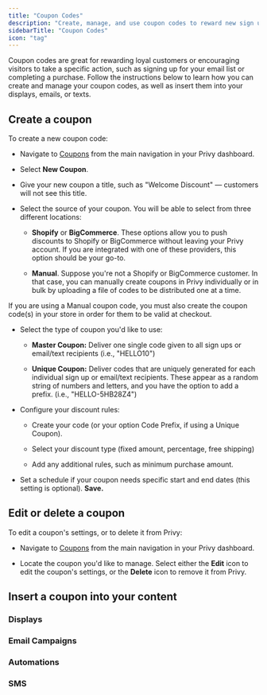 ```yaml
---
title: "Coupon Codes"
description: "Create, manage, and use coupon codes to reward new sign ups and incentivize purchases."
sidebarTitle: "Coupon Codes"
icon: "tag"
---
```


Coupon codes are great for rewarding loyal customers or encouraging visitors to take a specific action, such as signing up for your email list or completing a purchase. Follow the instructions below to learn how you can create and manage your coupon codes, as well as insert them into your displays, emails, or texts.

## Create a coupon

To create a new coupon code:

* Navigate to [Coupons](https://dashboard.privy.com/coupons) from the main navigation in your Privy dashboard.

* Select **New Coupon**.

* Give your new coupon a title, such as "Welcome Discount" — customers will not see this title.

* Select the source of your coupon. You will be able to select from three different locations:

  * **Shopify** or **BigCommerce**. These options allow you to push discounts to Shopify or BigCommerce without leaving your Privy account. If you are integrated with one of these providers, this option should be your go-to. 

  * **Manual**. Suppose you're not a Shopify or BigCommerce customer. In that case, you can manually create coupons in Privy individually or in bulk by uploading a file of codes to be distributed one at a time.

<Warning>
  If you are using a Manual coupon code, you must also create the coupon code(s) in your store in order for them to be valid at checkout.
</Warning>

* Select the type of coupon you'd like to use:

  * **Master Coupon:** Deliver one single code given to all sign ups or email/text recipients (i.e., "HELLO10")

  * **Unique Coupon:** Deliver codes that are uniquely generated for each individual sign up or email/text recipients. These appear as a random string of numbers and letters, and you have the option to add a prefix. (i.e., "HELLO-5HB28Z4")

* Configure your discount rules:

  * Create your code (or your option Code Prefix, if using a Unique Coupon).

  * Select your discount type (fixed amount, percentage, free shipping)

  * Add any additional rules, such as minimum purchase amount.

* Set a schedule if your coupon needs specific start and end dates (this setting is optional). **Save.**

## Edit or delete a coupon

To edit a coupon's settings, or to delete it from Privy:

* Navigate to [Coupons](https://dashboard.privy.com/coupons) from the main navigation in your Privy dashboard.

* Locate the coupon you'd like to manage. Select either the **Edit** icon to edit the coupon's settings, or the **Delete** icon to remove it from Privy.



## Insert a coupon into your content

### Displays

### Email Campaigns

### Automations

### SMS